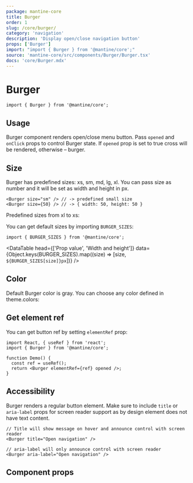 ```yaml
---
package: mantine-core
title: Burger
order: 1
slug: /core/burger/
category: 'navigation'
description: 'Display open/close navigation button'
props: ['Burger']
import: "import { Burger } from '@mantine/core';"
source: 'mantine-core/src/components/Burger/Burger.tsx'
docs: 'core/Burger.mdx'
---
```



# Burger

<PageHeader
  source="mantine-core/src/components/Burger/Burger.tsx"
  docs="core/Burger.mdx"
  package="@mantine/core"
/>

```tsx
import { Burger } from '@mantine/core';
```

## Usage

Burger component renders open/close menu button.
Pass `opened` and `onClick` props to control Burger state.
If `opened` prop is set to true cross will be rendered, otherwise – burger.

<BurgerBaseDemo />

## Size

Burger has predefined sizes: xs, sm, md, lg, xl.
You can pass size as number and it will be set as width and height in px.

```tsx
<Burger size="sm" /> // -> predefined small size
<Burger size={50} /> // -> { width: 50, height: 50 }
```

Predefined sizes from xl to xs:

<BurgerSizesDemo />

You can get default sizes by importing `BURGER_SIZES`:

```tsx
import { BURGER_SIZES } from '@mantine/core';
```

<DataTable
  head={['Prop value', 'Width and height']}
  data={Object.keys(BURGER_SIZES).map((size) => [size, `${BURGER_SIZES[size]}px`])}
/>

## Color

Default Burger color is gray. You can choose any color defined in <GatsbyLink to="/pages/theming/">theme.colors</GatsbyLink>:

<BurgerConfigurator />

## Get element ref

You can get button ref by setting `elementRef` prop:

```tsx
import React, { useRef } from 'react';
import { Burger } from '@mantine/core';

function Demo() {
  const ref = useRef();
  return <Burger elementRef={ref} opened />;
}
```

## Accessibility

Burger renders a regular button element.
Make sure to include `title` or `aria-label` props for screen reader support
as by design element does not have text content.

```tsx
// Title will show message on hover and announce control with screen reader
<Burger title="Open navigation" />

// aria-label will only announce control with screen reader
<Burger aria-label="Open navigation" />
```

## Component props

<PropsTable component="Burger" />
